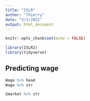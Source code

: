 ```yaml
---
title: "ISLR"
author: "Thierry"
date: "5/1/2022"
output: html_document
---
```


```r
knitr::opts_chunk$set(echo = FALSE)
```


```r
library(ISLR2)
library(tidyverse)

```

## Predicting wage

```r

Wage %>% head
Wage %>% str

Smarket %>% str

```

